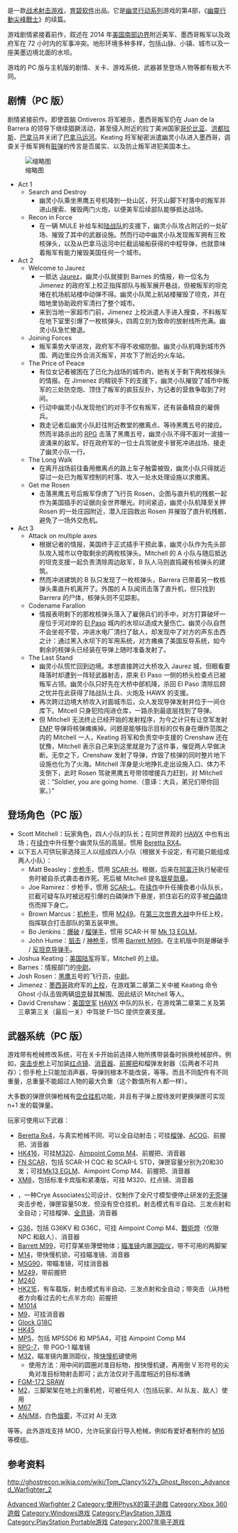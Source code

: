 {{noteTA
| G1=Games
}}
{{Infobox VG
| title = 幽灵行动：尖峰战士2
| image = File:火線獵殺：先進戰士2.jpg
| developer = [[Red_Storm_Entertainment|Red Storm Entertainment]]<br /><small>（[[Xbox_360|Xbox 360]]、[[PlayStation_3|PlayStation 3]]版）</small><br/>[[High_Voltage_Software|High Voltage Software]] <small>([[PlayStation_Portable|PlayStation Portable]]版）</small><br/>[[GRIN|GRIN]] <small>（[[Windows|Windows]]版）</small>
| publisher = [[育碧软件|育碧软件]]
| designer =
| composer = [[Tom_Salta|Tom Salta]]
| series = [[火線獵殺系列|火線獵殺系列]]
| engine = [[YETI_engine|YETI engine]] <small>（[[虚幻引擎2.5|虚幻引擎2.5]]修改）<br/>（[[Xbox_360|Xbox 360]]、[[PlayStation_3|PlayStation 3]]和[[PlayStation_Portable|PlayStation Portable]]版）</small><br/>[[Diesel引擎|Diesel引擎]]<br/><small>（[[Windows|Windows]]版）</small>
| released = {{collapsible list|title=2007年3月6日|'''Xbox 360'''{{Vgrelease|NA|2007年3月6日|EU|2007年3月9日}}'''Windows'''{{Vgrelease|NA|2007年7月17日<ref>{{cite web |url=http://ghostrecon.us.ubi.com/newspost.php?news_id=6062 |title=GRAW2 PC – US Release Date Confirmed |publisher=Ubisoft |accessdate=2009-10-24 |date=2007-07-06 |archive-date=2007-08-12 |archive-url=https://web.archive.org/web/20070812011040/http://ghostrecon.us.ubi.com/newspost.php?news_id=6062 |dead-url=no }}</ref>|EU|2007年7月12日}}'''PlayStation 3 & PlayStation Portable'''{{Vgrelease|NA|2007年8月21日<ref>{{cite web|url=http://www.gamespot.com/psp/action/graw2/tech_info.html?om_act=convert&om_clk=gssummary&tag=summary;techinfo|title=Tom Clancy's Ghost Recon Advanced Warfighter 2 for PSP - Technical Information, Game Information, Technical Support|publisher=IGN|accessdate=2009-10-24|archive-date=2008-12-09|archive-url=https://web.archive.org/web/20081209013705/http://www.gamespot.com/psp/action/graw2/tech_info.html?om_act=convert&om_clk=gssummary&tag=summary;techinfo|dead-url=no}}</ref>|EU|2007年8月24日}}}}
| genre = [[战术射击游戏|战术射击游戏]]
| modes = [[单人游戏|单人游戏]]、[[多人游戏|多人游戏]]
| platforms = [[Xbox_360|Xbox 360]]、[[Microsoft_Windows|Microsoft Windows]]、[[PlayStation_3|PlayStation 3]]、[[PlayStation_Portable|PlayStation Portable]]
}}

{{Vgname|幽灵行动：尖峰战士2|en=Tom Clancy's Ghost Recon Advanced Warfighter 2|cn=幽灵行动：尖峰战士2|tw=火線獵殺：先進戰士2|直译“汤姆·克兰西之幽灵行动 尖峰战士2”}}是一款[[战术射击游戏|战术射击游戏]]，[[育碧软件|育碧软件]]出品。它是[[幽灵行动系列|幽灵行动系列]]游戏的第4部，《[[幽靈行動尖峰戰士|幽靈行動尖峰戰士]]》的续篇。

游戏剧情紧接着前作，叙述在 2014 年[[美墨边境|美国南部边界]]附近美军、墨西哥叛军以及政府军在 72 小时内的军事冲突。地形环境多种多样，包括山脉、小镇、城市以及一座美墨边境北面的水坝。

游戏的 PC 版与主机版的剧情、关卡、游戏系统、武器甚至登场人物等都有极大不同。

== 剧情（PC 版）==

剧情紧接前作。即使首脑 Ontiveros 将军被杀，墨西哥叛军仍在 Juan de la Barrera 的领导下继续猖獗活动，甚至侵入附近的拉丁美洲国家[[哥伦比亚|哥伦比亚]]、[[洪都拉斯|洪都拉斯]]、[[巴拿马|巴拿马]]并关闭了[[巴拿马运河|巴拿马运河]]。Keating 将军秘密派遣幽灵小队进入墨西哥，调查关于叛军拥有[[脏弹|脏弹]]的传言是否属实、以及防止叛军进犯美国本土。

[[File:Bridge_of_the_Americas_(El_Paso–Ciudad_Juárez),_June_2016.jpg|缩略图]]

* Act 1
** Search and Destroy
*** 幽灵小队乘坐黑鹰五号机降到一处山区，歼灭山脚下村落中的叛军并进山搜索、摧毁两门火炮，以便美军后续部队能够抵达战场。
** Recon in Force
*** 在一辆 MULE 补给车和[[美国海军陆战队|陆战队]]的支援下，幽灵小队攻占附近的一处矿场、摧毁了其中的武器设施。然而行动中幽灵小队发现叛军拥有三枚核弹头，以及从巴拿马运河中拦截运输船获得的中程导弹，也就意味着叛军有能力摧毁美国任何一个城市。
* Act 2
** Welcome to Jaurez
*** 一抵达 [[华雷斯城|Jaurez]]，幽灵小队就接到 Barnes 的情报，称一位名为 Jimenez 的政府军上校正指挥部队与叛军展开巷战，但被叛军的坦克堵在机场航站楼中动弹不得。幽灵小队爬上航站楼摧毁了坦克，并在暗地里协助政府军清扫了整个城市。
*** 来到当地一家超市门前，Jimenez 上校派遣人手进入搜查，不料叛军在地下室里引爆了一枚核弹头，四周立刻为致命的放射线所充满。幽灵小队急忙撤退。
** Joining Forces
*** 叛军乘势大举进攻，政府军不得不收缩防御。幽灵小队机降到城市外围、两边里应外合消灭叛军，并攻下了附近的火车站。
** The Price of Peace
*** 有位女记者被困在了已化为战场的城市内，她有关于剩下两枚核弹头的情报。在 Jimenez 的精锐手下的支援下，幽灵小队摧毁了城市中叛军的三处防空炮、顶住了叛军的疯狂反扑，为记者的营救争取到了时间。
*** 行动中幽灵小队发现他们的对手不仅有叛军，还有装备精良的雇佣兵。
*** 救走记者后幽灵小队赶往附近教堂的撤离点、等待黑鹰五号的接应。然而半路杀出的 [[RPG-7|RPG]] 击落了黑鹰五号，幽灵小队不得不面对一波接一波涌来的敌军。好在政府军的一位士兵驾驶皮卡冒死冲进战场、接走了幽灵小队一行。
** The Long Walk
*** 在离开战场前往备用撤离点的路上车子触雷被毁，幽灵小队只得就近穿过一处已为叛军控制的村落、攻入一处水处理设施以求撤离。
** Get me Rosen
*** 击落黑鹰五号后叛军俘虏了飞行员 Rosen，企图与直升机的残骸一起作为美国插手的证据向全世界曝光。时间紧迫，幽灵小队机降至关押 Rosen 的一处庄园附近，潜入庄园救出 Rosen 并摧毁了直升机残骸，避免了一场外交危机。
* Act 3
** Attack on multiple axes
*** 根据记者的情报，美国终于正式插手干预此事，幽灵小队作为先头部队攻入城市以夺取剩余的两枚核弹头。Mitchell 的 A 小队与随后抵达的坦克支援一起负责清除周边敌军，B 队人马则直捣藏有核弹头的建筑。
*** 然而冲进建筑的 B 队只发现了一枚核弹头，Barrera 已带着另一枚核弹头乘直升机离开了。外围的 A 队闻讯击落了直升机，但只找到 Barrera 的尸体，核弹头则不见踪影。
** Codename Farallon
*** 情报表明剩下的那枚核弹头落入了雇佣兵们的手中，对方打算破坏一座位于河对岸的 [[艾尔帕索_(德克萨斯州)|El Paso]] 城内的水坝以造成大量伤亡。幽灵小队自然不会坐视不管，冲进水电厂清扫了敌人，却发现中了对方的声东击西之计：通过黑入水坝下的军用系统，对方瘫痪了美国反导系统，如今剩余的核弹头已经装在导弹上随时准备发射了。
** The Last Stand
*** 幽灵小队慌忙回到边境。本想直接跨过大桥攻入 Jaurez 城，但眼看要降落时却遭到一阵轻武器射击，原来 El Paso 一侧的桥头检查点已被叛军占领。幽灵小队只好先在大桥中部机降，杀回 El Paso 清除后顾之忧并在此获得了陆战队士兵、火炮及 HAWX 的支援。
*** 再次跨过边境大桥攻入对面城市后，众人发现导弹发射井位于一间仓库下。Mitcell 只身犯险闯进仓库，一路杀到最底层找到了导弹。
*** 但 Mitchell 无法终止已经开始的发射程序，为今之计只有让空军发射 [[电磁脉冲|EMP]] 导弹将核弹瘫痪掉。问题是能够指示目标的仅有身在爆炸范围之内的 Mitchell 一人，Keating 将军和负责空中支援的 Crenshaw 还在犹豫，Mitchell 表示自己来到这里就是为了这件事，催促两人早做决断。无奈之下，Crenshaw 发射了导弹，炸毁了核弹的同时整片地下设施也化为了火海。Mitchell 浑身是火地挣扎走出设施入口、体力不支倒下，此时 Rosen 驾驶黑鹰五号带领增援兵力赶到，对 Mitchell 说：“Soldier, you are going home.（意译：大兵，弟兄们带你回家。）”

==登场角色（PC 版）==
* Scott Mitchell：玩家角色，四人小队的队长；在同世界观的 [[HAWX|HAWX]] 中也有出场；在[[幽灵行动：未来战士|续作]]中升任整个幽灵队伍的高层。惯用 [[貝瑞塔Rx4_Storm半自動步槍|Beretta RX4]]。
* 以下五人可供玩家选择三人以组成四人小队（根据关卡设定，有可能只能组成两人小队）：
** Matt Beasley：[[步枪|步枪手]]，惯用 [[FN_SCAR|SCAR-H]]。根据{{tsl|en|Tom Clancy's Ghost Recon: Combat Ops|火線獵殺：作戰行動|小说}}，后来在[[阿富汗|阿富汗]]执行秘密任务时被自杀式袭击者炸死。死后被 Mitchell 提名[[银星勋章|银星勋章]]。
** Joe Ramirez：步枪手，惯用 [[FN_SCAR|SCAR-L]]。在[[幽灵行动：未来战士|续作]]中升任捕食者小队队长，拦截可疑车队时被远程引爆的白磷弹炸下悬崖，抓住岩石的双手被[[白磷|白磷]]烧伤而摔下身亡。
** Brown Marcus：[[机枪|机枪手]]，惯用 [[M249|M249]]。在[[終結戰爭|第三次世界大战]]中升任上校，指挥联合打击部队的第五装甲旅。
** Bo Jenkins：[[爆破|爆破]] / [[榴弹手|榴弹手]]，惯用 SCAR-H 带 [[FN_EGLM附加型榴彈發射器|Mk 13 EGLM]]。
** John Hume：[[狙击手|狙击]] / [[指定射手|神枪手]]，惯用 [[巴雷特M99|Barrett M99]]。在主机版中则是爆破手 / [[反坦克导弹|反坦克导弹手]]。
* Joshua Keating：[[美国陆军|美国陆军]]将军，Mitchell 的上级。
* Barnes：情报部门的[[中尉|中尉]]。
* Josh Rosen：[[黑鷹直升機|黑鹰]]五号的飞行员，[[中尉|中尉]]。
* Jimenez：[[墨西哥|墨西哥]]政府军的[[上校|上校]]，在游戏第二章第二关中被 Keating 命令 Ghost 小队击毁两辆[[坦克|坦克]]替其解围、因此结识 Mitchell 等人。
* David Crenshaw：[[美国空军|美国空军]] [[HAWX|HAWX]] 中队的队长，在游戏第二章第二关及第三章第三关（最后一关）中驾驶 F-15C 提供空袭支援。

==武器系统（PC 版）==
游戏带有枪械修改系统，可在关卡开始前选择人物所携带装备时拆换枪械部件。例如，[[突击步枪|突击步枪]]上可加装[[红点镜|红点镜]]、[[抑制器|消音器]]、[[辅助握把|前握把]]和榴弹发射器（后两者不可共存）；但手枪上只能加消声器，导弹则根本不能改装，等等。而且不同配件有不同重量，总重量不能超过人物的最大负重（这个数值所有人都一样）。

大多数的弹匣供弹枪械有[[空仓挂机|空仓挂机]]功能，并且有子弹上膛待发时更换弹匣可实现 n+1 发的载弹量。

玩家可使用以下武器：
* [[贝瑞塔Rx4_Storm半自动步枪|Beretta Rx4]]，与真实枪械不同、可以全自动射击；可挂[[枪榴弹|榴弹]]、[[先进战斗光学瞄准镜|ACOG]]、前握把、消音器
* [[HK416突击步枪|HK416]]，可挂[[M320榴弹发射器|M320]]、[[Aimpoint_Comp_M4红点镜|Aimpoint Comp M4]]、前握把、消音器
* [[FN_SCAR突击步枪|FN SCAR]]，包括 SCAR-H CQC 和 SCAR-L STD，弹匣容量分别为20和30发；可挂[[FN_EGLM附加型榴弹发射器|Mk13 EGLM]]、Aimpoint Comp M4、前握把、消音器
* [[XM8突击步枪|XM8]]，包括标准卡宾版和紧凑版，可挂 M320、红点镜、消音器
* {{tsl|en|MR-C|MR-C}}，一种Crye Associates公司设计、仅制作了全尺寸模型便停止研发的[[无壳弹|无壳弹]]突击步枪，弹匣容量50发、但没有空仓挂机，射击模式有半自动、三发点射和全自动；可挂榴弹、[[全像武器照準器|全息镜]]、消音器
* [[HK_G36突击步枪|G36]]，包括 G36KV 和 G36C，可挂 Aimpoint Comp M4、[[戰術燈|戰術燈]]（仅限 NPC 和敌人）、消音器
* [[巴雷特M99狙击步枪|Barrett M99]]，可打穿某些薄壁物体；[[瞄准镜|瞄准镜]]内置[[测距仪|测距仪]]，带不可用的两脚架
* [[M14自动步枪|M14]]，带快慢机锁，可挂瞄准镜、消音器
* [[HK_MSG90狙击步枪|MSG90]]，带瞄准镜，可挂消音器
* [[M249班用自动武器|M249]]，带前握把
* [[M240通用机枪|M240]]
* [[HK21通用机枪|HK21E]]，有车载版，射击模式有半自动、三发点射和全自动；带突击（从持枪者方向看过去的七点半方向）前握把
* [[伯奈利M4_Super_90半自动霰弹枪|M1014]]
* [[贝瑞塔M9手枪|M9]]，可挂消音器
* [[格洛克18|Glock G18C]]
* [[HK45半自動手槍|HK45]]
* [[HK_MP5冲锋枪|MP5]]，包括 MP5SD6 和 MP5A4，可挂 Aimpoint Comp M4
* [[RPG-7|RPG-7]]，带 PGO-1 瞄准镜
* [[米尔科姆转轮连发式榴弹发射器|M32]]，瞄准镜内置测距仪，按[[击发调变枪械|快慢机]]键使用
** 使用方法：用中间的圆圈对准目标物，按快慢机键，再用倒 V 形符号的尖角对准目标物射击即可；此方法仅对于高度相近的目标准确
* [[FGM-172_SRAW|FGM-172 SRAW]]
* [[白朗宁M2重机枪|M2]]，三脚架架在地上的重机枪，可被任何人（包括玩家、AI 队友、敌人）使用
* [[M67手榴弹|M67]]
* [[AN-M8煙霧彈|AN/M8]]，白色[[煙霧彈|烟雾]]，不过对 AI 无效
等等。此外游戏支持 MOD，允许玩家自行导入枪械，例如有爱好者制作的 [[M16突擊步槍|M16]] 等模组。

==参考资料==
http://ghostrecon.wikia.com/wiki/Tom_Clancy%27s_Ghost_Recon:_Advanced_Warfighter_2 {{Wayback|url=http://ghostrecon.wikia.com/wiki/Tom_Clancy%27s_Ghost_Recon:_Advanced_Warfighter_2 |date=20170621151157 }}
<references/>

{{湯姆·克蘭西遊戲}}

{{DEFAULTSORT:Tom Clancy's Ghost Recon Advanced Warfighter 2}}
[[Category:火線獵殺系列|Advanced Warfighter 2]]
[[Category:使用PhysX的電子遊戲|Category:使用PhysX的電子遊戲]]
[[Category:Xbox_360遊戲|Category:Xbox 360遊戲]]
[[Category:Windows游戏|Category:Windows游戏]]
[[Category:PlayStation_3游戏|Category:PlayStation 3游戏]]
[[Category:PlayStation_Portable游戏|Category:PlayStation Portable游戏]]
[[Category:2007年电子游戏|Category:2007年电子游戏]]